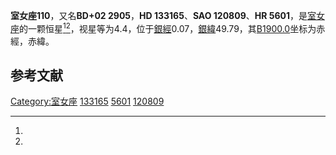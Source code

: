 {{Starbox begin
| name = 室女座110
}}
{{Starbox observe
| epoch = [[J2000.0|J2000.0]]
| constell = [[室女座|室女座]]<ref name=SIMBAD>{{cite web
 | url=http://simbad.u-strasbg.fr/simbad/sim-id?Ident=HR+5601
 | title =Pulsating variable Star
 | publisher=Centre de Données astronomiques de Strasbourg
 | work=SIMBAD
 | accessdate=2012-07-13}}</ref><ref name=DATA>{{cite web
 | url=http://vizier.u-strasbg.fr/viz-bin/VizieR-5?-out.add=.&-source=5050&-corr=PK=HR&-out.max=9999&HR=5601
 | title =VizieR Detailed Page
 | accessdate=2012-07-13}}</ref>
| 星官 = 
| ra = {{RA|15|2|54}}<ref name=SIMBAD /><ref name=DATA />
| dec = {{DEC|+2|5|29}}<ref name=SIMBAD /><ref name=DATA />
| appmag_v = 4.4<ref name=SIMBAD /><ref name=DATA />
}}
{{Starbox character
| class = K0.5IIIbFe-0.5<ref name=SIMBAD /><ref name=DATA />
| b-v = 1.04<ref name=SIMBAD /><ref name=DATA />
| u-b = 0.88<ref name=SIMBAD /><ref name=DATA />
| r-i = 0.54<ref name=SIMBAD /><ref name=DATA />
| variable = 
}}
{{Starbox astrometry
| radial_v = 0.88
| prop_mo_ra = -16
| parallax = 0.025
| p_error = 
}}
{{Starbox catalog
| names =BD+02 2905，[[SAO星表|SAO]] 120809，[[HD星表|HD]] 133165，[[HR星表|HR]] 5601}}
{{Starbox reference |Simbad=HR+5601}}
{{Starbox end}}

'''室女座110'''，又名'''BD+02 2905'''，'''HD 133165'''、'''SAO 120809'''、'''HR 5601'''，是[[室女座|室女座]]的一颗恒星<ref name=SIMBAD /><ref name=DATA />，视星等为4.4，位于[[銀道座標系|銀經]]0.07，[[銀道座標系|銀緯]]49.79，其[[B1900.0|B1900.0]]坐标为赤經{{RA|14|57|50.8}}，赤緯{{DEC|+2|49.79|2}}。

== 参考文献 ==
{{reflist}}

{{star-stub}}

{{室女座恒星}}
[[Category:室女座|Category:室女座]]
[[Category:HD和HDE天體|133165]]
[[Category:HR天體|5601]]
[[Category:SAO天體|120809]]